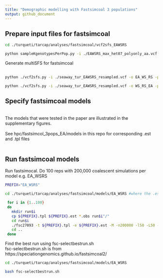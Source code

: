 ```yaml
---
title: "Demographic modelling with Fastsimcoal 3 populations"
output: github_document
---
```


## Prepare input files for fastsimcoal
```bash
cd ./turqueti/tarcap/analyses/fastsimcoal/vcf2sfs_EAWSRS

python sampleKgenotypesPerPop.py -i ./EAWSRS_max_het07_polyonly_aa.vcf -o seaway_tur_EAWSRS_resampled.vcf -p EAWSRS_original_popmap.txt -k Ross:8,EA:5,Weddell:15 -v
```

Generate multiSFS for fastsimcoal  
<br>
```bash
python ./vcf2sfs.py -i ./seaway_tur_EAWSRS_resampled.vcf -o EA_WS_RS -p ./seaway_tur_EAWSRS_resampled_popmap.txt -q EA,Weddell,Ross -v

python ./vcf2sfs.py -i ./seaway_tur_EAWSRS_resampled.vcf -o WS_RS_EA -p ./seaway_tur_EAWSRS_resampled_popmap.txt -q Weddell,Ross,EA -v
```

## Specify fastsimcoal models
<br>
The models that were tested in the paper are illustrated in the supplementary figures.  
<br>
See hpc/fastsimcol_3pops_EA/models in this repo for corresponding .est and .tpl files  
<br>


## Run fastsimcoal models
Run fastsimocal. Do 100 reps with 200,000 coalescent simulations per model
e.g. EA_WSRS  

```bash
PREFIX="EA_WSRS"

cd ./turqueti/tarcap/analyses/fastsimcoal/models/EA_WSRS #where the .est, .tpl and .obs are

 for i in {1..100}
 do
   mkdir run$i
   cp ${PREFIX}.tpl ${PREFIX}.est *.obs run$i"/"
   cd run$i
   ./fsc27093 -t ${PREFIX}.tpl -e ${PREFIX}.est -M -n200000 -l50 -L50 -C10 -c10 -B10 -d --multiSFS &> log.oe
   cd ..
 done
```

Find the best run using fsc-selectbestrun.sh  
fsc-selectbestrun.sh is from https://speciationgenomics.github.io/fastsimcoal2/
```bash
cd ./turqueti/tarcap/analyses/fastsimcoal/models/EA_WSRS

bash fsc-selectbestrun.sh
```
